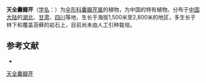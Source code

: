 {{NoteTA|G1=LS}}
{{Speciesbox
| name = 天全囊瓣芹
| status = 
| status_system = 
| image = 
| genus = Pternopetalum
| species = wangianum
| authority = Hand.-Mazz.
}}

'''天全囊瓣芹'''（[[学名|学名]]：{{lang|la|''Pternopetalum wangianum''}}）为[[伞形科|伞形科]][[囊瓣芹属|囊瓣芹属]]的植物，为中国的特有植物。分布于[[中国大陆|中国大陆]]的[[湖北|湖北]]、[[甘肃|甘肃]]、[[四川|四川]]等地，生长于海拔1,500米至2,800米的地区，多生长于林下和覆盖苔藓的岩石上，目前尚未由人工引种栽培。

== 参考文献 ==
<div class="references-small">
* {{cite web| url =http://www.bioinfo.cn/db05/KmzwSpecies.php?action=view&id=22956| title =天全囊瓣芹| work =《中国高等植物数据库全库》| publisher =中国科学院微生物研究所| author =昆明植物研究所| accessdate =2009-02-25| deadurl =yes| archiveurl =https://web.archive.org/web/20160305024933/http://www.bioinfo.cn/db05/KmzwSpecies.php?action=view&id=22956| archivedate =2016-03-05}}
</div>
{{Taxonbar|from=Q10939133}}

[[Category:囊瓣芹属|天全囊瓣芹]]


{{Apiales-stub}}